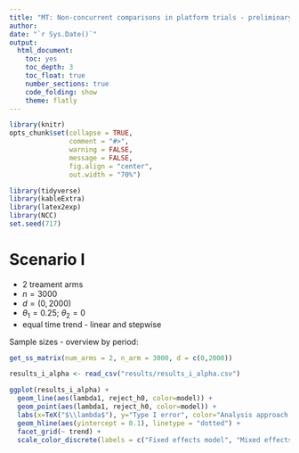 ---
title: "MT: Non-concurrent comparisons in platform trials - preliminary simulations"
author: 
date: "`r Sys.Date()`"
output: 
  html_document:
    toc: yes
    toc_depth: 3
    toc_float: true
    number_sections: true
    code_folding: show 
    theme: flatly
---

```{r setup, include = FALSE}
library(knitr)
opts_chunk$set(collapse = TRUE,
               comment = "#>",
               warning = FALSE,
               message = FALSE,
               fig.align = "center",
               out.width = "70%")
```

```{r, warning=FALSE, message=FALSE, include=FALSE}
library(tidyverse)
library(kableExtra)
library(latex2exp)
library(NCC)
set.seed(717)
```

# Scenario I

- 2 treament arms
- $n=3000$
- $d=(0, 2000)$
- $\theta_1=0.25$; $\theta_2=0$
- equal time trend - linear and stepwise


Sample sizes - overview by period:

```{r}
get_ss_matrix(num_arms = 2, n_arm = 3000, d = c(0,2000))
```




```{r, include=FALSE}
results_i_alpha <- read_csv("results/results_i_alpha.csv")
```

```{r, echo=FALSE}
ggplot(results_i_alpha) +
  geom_line(aes(lambda1, reject_h0, color=model)) +
  geom_point(aes(lambda1, reject_h0, color=model)) +
  labs(x=TeX("$\\lambda$"), y="Type I error", color="Analysis approach:") +
  geom_hline(aes(yintercept = 0.1), linetype = "dotted") +
  facet_grid(~ trend) +
  scale_color_discrete(labels = c("Fixed effects model", "Mixed effects model", "Pooled analysis", "Separate analysis"))
```

